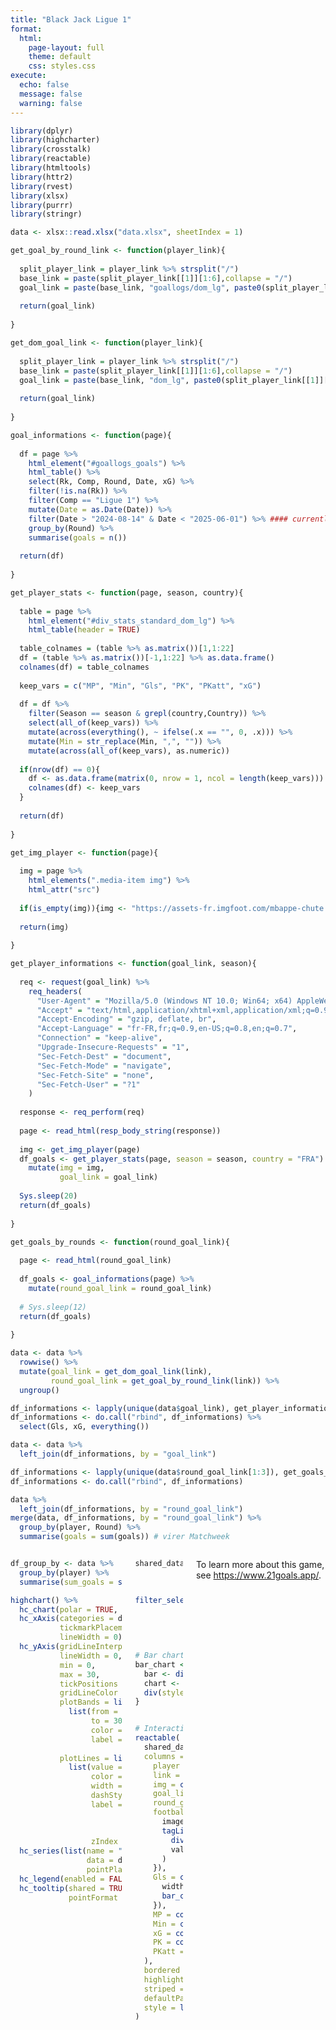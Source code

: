 ```yaml
---
title: "Black Jack Ligue 1"
format:
  html:
    page-layout: full
    theme: default
    css: styles.css
execute:
  echo: false
  message: false
  warning: false
---
```


```r
library(dplyr)
library(highcharter)
library(crosstalk)
library(reactable)
library(htmltools)
library(httr2)
library(rvest)
library(xlsx)
library(purrr)
library(stringr)
```


```r
data <- xlsx::read.xlsx("data.xlsx", sheetIndex = 1)
```


```r
get_goal_by_round_link <- function(player_link){
  
  split_player_link = player_link %>% strsplit("/")
  base_link = paste(split_player_link[[1]][1:6],collapse = "/")
  goal_link = paste(base_link, "goallogs/dom_lg", paste0(split_player_link[[1]][7], "-Goal-Log"), sep = "/")
  
  return(goal_link)
  
}

get_dom_goal_link <- function(player_link){
  
  split_player_link = player_link %>% strsplit("/")
  base_link = paste(split_player_link[[1]][1:6],collapse = "/")
  goal_link = paste(base_link, "dom_lg", paste0(split_player_link[[1]][7], "-Domestic-League-Stats"), sep = "/")
  
  return(goal_link)
  
}

goal_informations <- function(page){
  
  df = page %>%
    html_element("#goallogs_goals") %>%
    html_table() %>%
    select(Rk, Comp, Round, Date, xG) %>%
    filter(!is.na(Rk)) %>%
    filter(Comp == "Ligue 1") %>%
    mutate(Date = as.Date(Date)) %>%
    filter(Date > "2024-08-14" & Date < "2025-06-01") %>% #### currently in test, à update pour cette saison
    group_by(Round) %>%
    summarise(goals = n())
  
  return(df)
  
}

get_player_stats <- function(page, season, country){
  
  table = page %>%
    html_element("#div_stats_standard_dom_lg") %>%
    html_table(header = TRUE)
  
  table_colnames = (table %>% as.matrix())[1,1:22]
  df = (table %>% as.matrix())[-1,1:22] %>% as.data.frame()
  colnames(df) = table_colnames
  
  keep_vars = c("MP", "Min", "Gls", "PK", "PKatt", "xG")
  
  df = df %>%
    filter(Season == season & grepl(country,Country)) %>%
    select(all_of(keep_vars)) %>%
    mutate(across(everything(), ~ ifelse(.x == "", 0, .x))) %>%
    mutate(Min = str_replace(Min, ",", "")) %>%
    mutate(across(all_of(keep_vars), as.numeric))
  
  if(nrow(df) == 0){
    df <- as.data.frame(matrix(0, nrow = 1, ncol = length(keep_vars)))
    colnames(df) <- keep_vars
  }
  
  return(df)
  
}

get_img_player <- function(page){
  
  img = page %>%
    html_elements(".media-item img") %>% 
    html_attr("src")
  
  if(is_empty(img)){img <- "https://assets-fr.imgfoot.com/mbappe-chute.jpg"}
  
  return(img)
  
}

get_player_informations <- function(goal_link, season){
  
  req <- request(goal_link) %>%
    req_headers(
      "User-Agent" = "Mozilla/5.0 (Windows NT 10.0; Win64; x64) AppleWebKit/537.36 (KHTML, like Gecko) Chrome/115.0.0.0 Safari/537.36",
      "Accept" = "text/html,application/xhtml+xml,application/xml;q=0.9,image/avif,image/webp,*/*;q=0.8",
      "Accept-Encoding" = "gzip, deflate, br",
      "Accept-Language" = "fr-FR,fr;q=0.9,en-US;q=0.8,en;q=0.7",
      "Connection" = "keep-alive",
      "Upgrade-Insecure-Requests" = "1",
      "Sec-Fetch-Dest" = "document",
      "Sec-Fetch-Mode" = "navigate",
      "Sec-Fetch-Site" = "none",
      "Sec-Fetch-User" = "?1"
    )
  
  response <- req_perform(req)
  
  page <- read_html(resp_body_string(response))
  
  img <- get_img_player(page)
  df_goals <- get_player_stats(page, season = season, country = "FRA") %>%
    mutate(img = img,
           goal_link = goal_link)
  
  Sys.sleep(20)
  return(df_goals)
  
}

get_goals_by_rounds <- function(round_goal_link){
  
  page <- read_html(round_goal_link)
  
  df_goals <- goal_informations(page) %>%
    mutate(round_goal_link = round_goal_link)
  
  # Sys.sleep(12)
  return(df_goals)
  
}

```

```r
data <- data %>%
  rowwise() %>%
  mutate(goal_link = get_dom_goal_link(link),
         round_goal_link = get_goal_by_round_link(link)) %>%
  ungroup()

df_informations <- lapply(unique(data$goal_link), get_player_informations, season = "2025-2026")
df_informations <- do.call("rbind", df_informations) %>%
  select(Gls, xG, everything())

data <- data %>%
  left_join(df_informations, by = "goal_link")
```


```r
df_informations <- lapply(unique(data$round_goal_link[1:3]), get_goals_by_rounds)
df_informations <- do.call("rbind", df_informations)

data %>%
  left_join(df_informations, by = "round_goal_link")
merge(data, df_informations, by = "round_goal_link") %>%
  group_by(player, Round) %>%
  summarise(goals = sum(goals)) # virer Matchweek

```


::::: {.columns .responsive-columns}
::: {.column width="70%"}
```r

df_group_by <- data %>%
  group_by(player) %>%
  summarise(sum_goals = sum(Gls, na.rm = TRUE))

highchart() %>%
  hc_chart(polar = TRUE, type = "line") %>%
  hc_xAxis(categories = df_group_by$player,
           tickmarkPlacement = "on",
           lineWidth = 0) %>%
  hc_yAxis(gridLineInterpolation = "polygon",
           lineWidth = 0,
           min = 0,
           max = 30,
           tickPositions = c(0, 21, 30),
           gridLineColor = "transparent",
           plotBands = list(
             list(from = 21,
                  to = 30,
                  color = "rgba(255, 0, 0, 0.2)",
                  label = list(text = "Au-dessus de 21",
                               style = list(color = "red")))),
           plotLines = list(
             list(value = 21,
                  color = "#B00020",
                  width = 2,
                  dashStyle = "Solid",
                  label = list(text = "Seuil : 21",
                               style = list(color = "#B00020",
                                            fontWeight = "bold"),
                               align = "right"),
                  zIndex = 5))) %>%
  hc_series(list(name = "Goals",
                 data = df_group_by$sum_goals,
                 pointPlacement = "on")) %>%
  hc_legend(enabled = FALSE) %>%
  hc_tooltip(shared = TRUE,
             pointFormat = "<span style='color:{series.color}'>{series.name}: <b>{point.y}</b><br/>")


```
:::

::: {.column width="30%"}
```r
shared_data <- SharedData$new(data,
                              key = ~row.names(data),
                              group = "players_group")

filter_select("player_selector",
              "Select a player :",
              shared_data,
              ~player,
              multiple = FALSE)

# Bar chart for reactable
bar_chart <- function(label, width = "100%", height = "1rem", fill = "#00bfc4", background = NULL){
  bar <- div(style = list(background = fill, width = width, height = height))
  chart <- div(style = list(flexGrow = 1, marginLeft = "0.5rem", background = background), bar)
  div(style = list(display = "flex", alignItems = "center"), label, chart)
}


# Interactive data table
reactable(
  shared_data,
  columns = list(
    player = colDef(name = "Joueur", style = list(fontWeight = "bold"), show = FALSE),
    link = colDef(show = FALSE),
    img = colDef(show = FALSE),
    goal_link = colDef(show = FALSE),
    round_goal_link = colDef(show = FALSE),
    football_player = colDef(name = "Football Player", align = "left", cell = function(value, index){
      image <- img(src = data$img[index], style = "height: 24px;", alt = value)
      tagList(
        div(style = "display: inline-block; width: 45px", image),
        value
      )
    }),
    Gls = colDef(name = "Goals", cell = function(value){
      width <- paste0(value / max(data$Gls, na.rm = TRUE) * 100, "%")
      bar_chart(value, width = width)
    }),
    MP = colDef(name = "Matches Played"),
    Min = colDef(show = TRUE),
    xG = colDef(name = "Sum xG"),
    PK = colDef(name = "Penalty"),
    PKatt = colDef(name = "Penaltys Attempted")
  ),
  bordered = TRUE,
  highlight = TRUE,
  striped = TRUE,
  defaultPageSize = 4,
  style = list(fontFamily = "Arial", fontSize = "15px")
)

```
:::

To learn more about this game, see <https://www.21goals.app/>.
:::::
